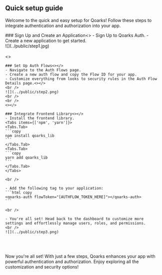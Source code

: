 ## Quick setup guide

Welcome to the quick and easy setup for Qoarks! Follow these steps to integrate authentication and authorization into your app.


<Steps>
	### Sign Up and Create an Application<></>
	- Sign Up to Qoarks Auth.
    - Create a new application to get started.
    <br />
    ![](../public/step1.jpg)
    <br />
    <br />
    <></>

    ### Set Up Auth Flows<></>
    - Navigate to the Auth Flows page.
    - Create a new auth flow and copy the Flow ID for your app.
    - Customize everything from looks to security rules in the Auth Flow Details page.<></>
    <br />
    ![](../public/step2.png)
    <br />
    <br />
    <></>

    ### Integrate Frontend Library<></>
    - Install the frontend library.
    <Tabs items={['npm', 'yarn']}>
    <Tabs.Tab>
    ```copy
    npm install qoarks_lib
    ```
    </Tabs.Tab>
    <Tabs.Tab>
    ```copy
    yarn add qoarks_lib
    ```
    </Tabs.Tab>
    </Tabs>

    <br />

    - Add the following tag to your application:
    ```html copy
    <qoarks-auth flowToken="[AUTHFLOW_TOKEN_HERE]"></qoarks-auth>
    ```

    <br />

    - You're all set! Head back to the dashboard to customize more settings and effortlessly manage users, roles, and permissions.
    <br />
    ![](../public/step3.png)

</Steps>

<br />
<br />

Now you're all set! With just a few steps, Qoarks enhances your app with powerful authentication and authorization. Enjoy exploring all the customization and security options!

